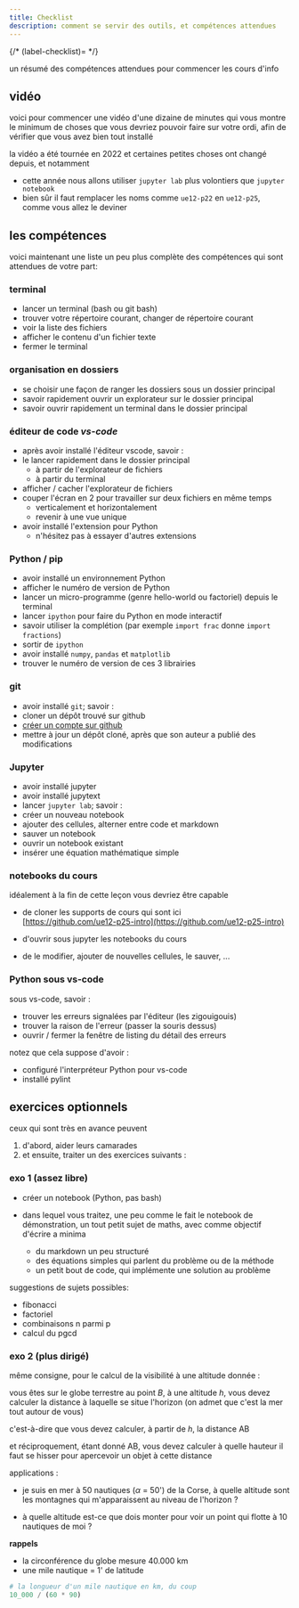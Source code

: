```yaml
---
title: Checklist
description: comment se servir des outils, et compétences attendues
---
```




<SidebarToggle />


{/* (label-checklist)= */}

un résumé des compétences attendues pour commencer les cours d'info

## vidéo

voici pour commencer une vidéo d'une dizaine de minutes qui vous montre le minimum de choses
que vous devriez pouvoir faire sur votre ordi, afin de vérifier que vous avez bien tout installé

<Admonition title="Un peu ancienne" type="danger">
la vidéo a été tournée en 2022 et certaines petites choses ont changé depuis, et notamment

* cette année nous allons utiliser `jupyter lab` plus volontiers que `jupyter notebook`
* bien sûr il faut remplacer les noms comme `ue12-p22` en `ue12-p25`, comme vous allez le deviner
</Admonition>

<YouTube id="i_ZcP7iNw-U"/>

## les compétences

voici maintenant une liste un peu plus complète des compétences qui sont attendues de votre part:

### terminal

* lancer un terminal (bash ou git bash)
* trouver votre répertoire courant, changer de répertoire courant
* voir la liste des fichiers
* afficher le contenu d'un fichier texte
* fermer le terminal

### organisation en dossiers

* se choisir une façon de ranger les dossiers sous un dossier principal
* savoir rapidement ouvrir un explorateur sur le dossier principal
* savoir ouvrir rapidement un terminal dans le dossier principal

### éditeur de code *vs-code*

* après avoir installé l'éditeur vscode, savoir :
* le lancer rapidement dans le dossier principal
  * à partir de l'explorateur de fichiers
  * à partir du terminal
* afficher / cacher l'explorateur de fichiers
* couper l'écran en 2 pour travailler sur deux fichiers en même temps
  * verticalement et horizontalement
  * revenir à une vue unique
* avoir installé l'extension pour Python
  * n'hésitez pas à essayer d'autres extensions

### Python / pip

* avoir installé un environnement Python
* afficher le numéro de version de Python
* lancer un micro-programme (genre hello-world ou factoriel) depuis le terminal
* lancer `ipython` pour faire du Python en mode interactif
* savoir utiliser la complétion (par exemple `import frac` donne `import fractions`)
* sortir de `ipython`
* avoir installé `numpy`, `pandas` et `matplotlib`
* trouver le numéro de version de ces 3 librairies

### git

* avoir installé `git`; savoir :
* cloner un dépôt trouvé sur github
* [créer un compte sur github](https://github.com/)
* mettre à jour un dépôt cloné, après que son auteur a publié des modifications

### Jupyter

* avoir installé jupyter
* avoir installé jupytext
* lancer `jupyter lab`; savoir :
* créer un nouveau notebook
* ajouter des cellules, alterner entre code et markdown
* sauver un notebook
* ouvrir un notebook existant
* insérer une équation mathématique simple

### notebooks du cours

idéalement à la fin de cette leçon vous devriez être capable

* de cloner les supports de cours qui sont ici  
  [https://github.com/ue12-p25-intro](https://github.com/ue12-p25-intro)

* d'ouvrir sous jupyter les notebooks du cours
* de le modifier, ajouter de nouvelles cellules, le sauver, ...

### Python sous vs-code

sous vs-code, savoir :

* trouver les erreurs signalées par l'éditeur (les zigouigouis)
* trouver la raison de l'erreur (passer la souris dessus)
* ouvrir / fermer la fenêtre de listing du détail des erreurs

notez que cela suppose d'avoir :

* configuré l'interpréteur Python pour vs-code
* installé pylint

## exercices optionnels

ceux qui sont très en avance peuvent

1. d'abord, aider leurs camarades
1. et ensuite, traiter un des exercices suivants :

### exo 1 (assez libre)

* créer un notebook (Python, pas bash)
* dans lequel vous traitez, une peu comme le fait le notebook de démonstration, un tout
  petit sujet de maths, avec comme objectif d'écrire a minima

  * du markdown un peu structuré
  * des équations simples qui parlent du problème ou de la méthode
  * un petit bout de code, qui implémente une solution au problème

suggestions de sujets possibles:

* fibonacci
* factoriel
* combinaisons n parmi p
* calcul du pgcd

### exo 2 (plus dirigé)

même consigne, pour le calcul de la visibilité à une altitude donnée :

vous êtes sur le globe terrestre au point $B$, à une altitude $h$, vous devez
calculer la distance à laquelle se situe l'horizon (on admet que c'est la mer tout autour
de vous)

c'est-à-dire que vous devez calculer, à partir de $h$, la distance AB

et réciproquement, étant donné AB, vous devez calculer à quelle hauteur il faut se hisser
pour apercevoir un objet à cette distance

<ImageLoader filename="earth.excalidraw.svg" />

applications :

* je suis en mer à 50 nautiques ($\alpha$ = 50') de la Corse, à quelle altitude sont les
  montagnes qui m'apparaissent au niveau de l'horizon ?

* à quelle altitude est-ce que dois monter pour voir un point qui flotte à 10 nautiques de
  moi ?

**rappels**

* la circonférence du globe mesure 40.000 km
* une mile nautique = 1' de latitude

```python
# la longueur d'un mile nautique en km, du coup
10_000 / (60 * 90)
```
